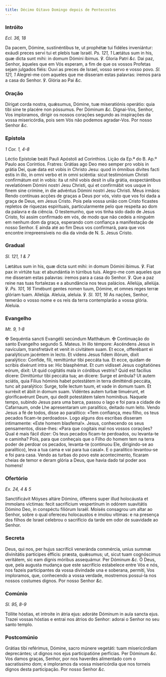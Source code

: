 ```yaml
---
title: Décimo Oitavo Domingo depois de Pentecostes
---
```


### Intróito

_Ecl. 36, 18_

<div class="grid grid-cols-2 gap-5">
  <span class="text-justify">
    Da pacem, Dómine, sustinéntibus te, ut prophétæ tui fidéles inveniántur:
    exáudi preces servi tui et plebis tuæ Israël. <em>Ps. 121, 1</em> Lætátus
    sum in his, quæ dicta sunt mihi: in domum Dómini íbimus. ℣. Gloria Patri
    <em>&c.</em>
  </span>
  <span class="text-justify">
    Dai paz, Senhor, àqueles que em Vós esperam, a fim de que os vossos Profetas
    sejam julgados fiéis: Ouvi as preces de Israel, vosso servo e vosso povo.
    <em>Sl. 121, 1</em> Alegrei-me com aqueles que me disseram estas palavras: iremos
    para a casa do Senhor. ℣. Glória ao Pai <em>&c.</em>
  </span>
</div>

### Oração

<div class="grid grid-cols-2 gap-5">
  <span class="text-justify">
    Dírigat corda nostra, quǽsumus, Dómine, tuæ miseratiónis operátio: quia tibi
    sine te placére non póssumus. Per Dóminum <em>&c.</em>
  </span>
  <span class="text-justify">
    Dignai-Vos, Senhor, Vos imploramos, dirigir os nossos corações segundo as
    inspirações da vossa misericórdia, pois sem Vós não podemos agradar-Vos. Por
    nosso Senhor <em>&c.</em>
  </span>
</div>

### Epístola

_1 Cor. 1, 4-8_

<div class="grid grid-cols-2 gap-5">
  <span class="text-justify">
    Léctio Epístolæ beáti Pauli Apóstoli ad Corinthios.
  </span>
  <span class="text-justify">
    Lição da Ep.ª do B. Ap.º Paulo aos Coríntios.
  </span>
  <span class="text-justify">
    Fratres: Grátias ago Deo meo semper pro vobis in grátia Dei, quæ data est
    vobis in Christo Jesu: quod in ómnibus dívites facti estis in illo, in omni
    verbo et in omni sciéntia: sicut testimónium Christi confirmátum est in
    vobis: ita ut nihil vobis desit in ulla grátia, exspectántibus revelatiónem
    Dómini nostri Jesu Christi, qui et confirmábit vos usque in finem sine
    crímine, in die advéntus Dómini nostri Jesu Christi.
  </span>
  <span class="text-justify">
    Meus irmãos: Rendo contínuas acções de graças a Deus por vós, visto que vos
    foi dada a graça de Deus, em Jesus Cristo. Pois pela vossa união com Cristo
    ficastes repletos de riquezas espirituais, particularmente pelo que respeita
    ao dom da palavra e da ciência. O testemunho, que vos tinha sido dado de
    Jesus Cristo, foi assim confirmado em vós, de modo que não cedeis a ninguém
    em nenhum dom da graça, esperando com confiança a manifestação de nosso
    Senhor. E ainda até ao fim Deus vos confirmará, para que vos encontre
    irrepreensíveis no dia da vinda de N. S. Jesus Cristo.
  </span>
</div>

### Gradual

_Sl. 121, 1 & 7_

<div class="grid grid-cols-2 gap-5">
  <span class="text-justify">
    Lætátus sum in his, quæ dicta sunt mihi: in domum Dómini íbimus. ℣. Fiat pax
    in virtúte tua: et abundántia in túrribus tuis.
  </span>
  <span class="text-justify">
    Alegro-me com aqueles que me disseram estas palavras: iremos para a casa do
    Senhor. ℣. Que a paz reine nas tuas fortalezas e a abundância nos teus
    palácios.
  </span>
  <span class="text-justify">
    Allelúja, allelúja. ℣. <em>Ps. 101, 16</em> Timébunt gentes nomen tuum,
    Dómine, et omnes reges terræ glóriam tuam. Allelúja.
  </span>
  <span class="text-justify">
    Aleluia, aleluia. ℣. <em>Sl. 101, 16</em> As nações, Senhor, temerão o vosso
    nome e os reis da terra contemplarão a vossa glória. Aleluia.
  </span>
</div>

### Evangelho

_Mt. 9, 1-8_

<div class="grid grid-cols-2 gap-5">
  <span class="text-justify">
    <span class="text-red-500">&#10016;</span> Sequéntia sancti Evangélii
    secúndum Matthǽum.
  </span>
  <span class="text-justify">
    <span class="text-red-500">&#10016;</span> Continuação do santo Evangelho
    segundo S. Mateus.
  </span>
  <span class="text-justify">
    In illo témpore: Ascéndens Jesus in navículam, transfretávit et venit in
    civitátem suam. Et ecce, offerébant ei paralýticum jacéntem in lecto. Et
    videns Jesus fidem illórum, dixit paralýtico: Confíde, fili, remittúntur
    tibi peccáta tua. Et ecce, quidam de scribis dixérunt intra se: Hic
    blasphémat. Et cum vidísset Jesus cogitatiónes eórum, dixit: Ut quid
    cogitátis mala in córdibus vestris? Quid est facílius dícere: Dimittúntur
    tibi peccáta tua; an dícere: Surge et ámbula? Ut autem sciátis, quia Fílius
    hóminis habet potestátem in terra dimitténdi peccáta, tunc ait paralýtico:
    Surge, tolle lectum tuum, et vade in domum tuam. Et surréxit et ábiit in
    domum suam. Vidéntes autem turbæ timuérunt, et glorificavérunt Deum, qui
    dedit potestátem talem homínibus.
  </span>
  <span class="text-justify">
    Naquele tempo, subindo Jesus para uma barca, passou o lago e foi para a
    cidade de Cafarnaum, onde Lhe apresentaram um paralítico, deitado num leito.
    Vendo Jesus a fé de todos, disse ao paralítico: «Tem confiança, meu filho,
    os teus pecados ficam-te perdoados». Logo alguns dos escribas disseram
    intimamente: «Este homem blasfema!». Jesus, conhecendo os seus pensamentos,
    disse-lhes: «Para que cogitais mal nos vossos corações? Qual é mais fácil
    dizer: Os teus pecados ficam-te perdoados, ou levanta-te e caminha? Pois,
    para que conheçais que o Filho do homem tem na terra poder de perdoar os
    pecados, levanta-te (continuou Ele, dirigindo-se ao paralítico), leva a tua
    cama e vai para tua casal». E o paralítico levantou-se e foi para casa.
    Vendo as turbas do povo este acontecimento, ficaram cheias de temor e deram
    glória a Deus, que havia dado tal poder aos homens!
  </span>
</div>

### Ofertório

_Ex. 24, 4 & 5_

<div class="grid grid-cols-2 gap-5">
  <span class="text-justify">
    Sanctificávit Móyses altáre Dómino, ófferens super illud holocáusta et
    ímmolans víctimas: fecit sacrifícium vespertínum in odórem suavitátis Dómino
    Deo, in conspéctu filiórum Israël.
  </span>
  <span class="text-justify">
    Moisés consagrou um altar ao Senhor, sobre o qual ofereceu holocaustos e
    imolou vítimas: e na presença dos filhos de Israel celebrou o sacrifício da
    tarde em odor de suavidade ao Senhor.
  </span>
</div>

### Secreta

<div class="grid grid-cols-2 gap-5">
  <span class="text-justify">
    Deus, qui nos, per hujus sacrifícii veneránda commércia, uníus summæ
    divinitátis partícipes éfficis: præsta, quǽsumus; ut, sicut tuam cognóscimus
    veritátem, sic eam dignis móribus assequámur. Per Dóminum <em>&c.</em>
  </span>
  <span class="text-justify">
    Ó Deus, que, pela augusta mudança que este sacrifício estabelece entre Vós e
    nós, nos fazeis participantes da vossa divindade una e soberana, permiti,
    Vos imploramos, que, conhecendo a vossa verdade, mostremos possuí-la nos
    nossos costumes dignos. Por nosso Senhor <em>&c.</em>
  </span>
</div>

### Comúnio

_Sl. 95, 8-9_

<div class="grid grid-cols-2 gap-5">
  <span class="text-justify">
    Tóllite hóstias, et introíte in átria ejus: adoráte Dóminum in aula sancta
    ejus.
  </span>
  <span class="text-justify">
    Trazei vossas hóstias e entrai nos átrios do Senhor: adorai o Senhor no seu
    santo templo.
  </span>
</div>

### Postcomúnio

<div class="grid grid-cols-2 gap-5">
  <span class="text-justify">
    Grátias tibi reférimus, Dómine, sacro múnere vegetáti: tuam misericórdiam
    deprecántes; ut dignos nos ejus participatióne perfícias. Per Dóminum
    <em>&c.</em>
  </span>
  <span class="text-justify">
    Vos damos graças, Senhor, por nos haverdes alimentado com o sacratíssimo
    dom; e imploramos da vossa misericórdia que nos torneis dignos desta
    participação. Por nosso Senhor <em>&c.</em>
  </span>
</div>
